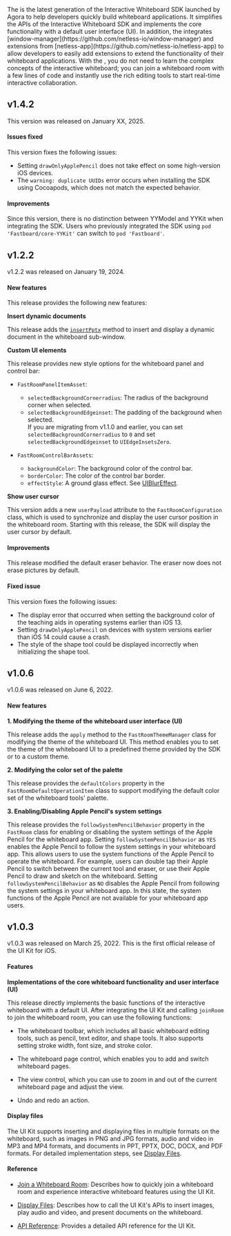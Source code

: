 <PlatformWrapper platform="ios">
The <Vg k="FAST_SDK" /> is the latest generation of the Interactive Whiteboard SDK launched by Agora to help developers quickly build whiteboard applications. It simplifies the APIs of the Interactive Whiteboard SDK and implements the core functionality with a default user interface (UI). In addition, the <Vg k="FAST_SDK" /> integrates [window-manager](https://github.com/netless-io/window-manager) and extensions from [netless-app](https://github.com/netless-io/netless-app) to allow developers to easily add extensions to extend the functionality of their whiteboard applications. With the <Vg k="FAST_SDK" />, you do not need to learn the complex concepts of the interactive whiteboard; you can join a whiteboard room with a few lines of code and instantly use the rich editing tools to start real-time interactive collaboration.

## v1.4.2

This version was released on January XX, 2025.

#### Issues fixed

This version fixes the following issues:

- Setting `drawOnlyApplePencil` does not take effect on some high-version iOS devices.
- The `warning: duplicate UUIDs` error occurs when installing the SDK using Cocoapods, which does not match the expected behavior.

#### Improvements

Since this version, there is no distinction between YYModel and YYKit when integrating the SDK. Users who previously integrated the SDK using `pod 'Fastboard/core-YYKit'` can switch to `pod 'Fastboard'`.

## v1.2.2

v1.2.2 was released on January 19, 2024.

#### New features

This release provides the following new features:

**Insert dynamic documents**

This release adds the  [`insertPptx`](https://docs.agora.io/en/interactive-whiteboard/reference/uikit-sdk#insertpptx) method to insert and display a dynamic document in the whiteboard sub-window.

**Custom UI elements**

This release provides new style options for the whiteboard panel and control bar:

- `FastRoomPanelItemAsset`:
  - `selectedBackgroundCornerradius`: The radius of the background corner when selected.
  - `selectedBackgroundEdgeinset`: The padding of the background when selected.
	<div class="alert info">If you are migrating from v1.1.0 and earlier, you can set <code>selectedBackgroundCornerradius</code> to <code>0</code> and set <code>selectedBackgroundEdgeinset</code> to <code>UIEdgeInsetsZero</code>.</div>

- `FastRoomControlBarAssets`:

  - `backgroundColor`: The background color of the control bar.
  - `borderColor`: The color of the control bar border.
  - `effectStyle`: A ground glass effect. See [UIBlurEffect](https://developer.apple.com/documentation/uikit/uiblureffect).

**Show user cursor**

This version adds a new `userPayload` attribute to the `FastRoomConfiguration` class, which is used to synchronize and display the user cursor position in the whiteboard room. Starting with this release, the SDK will display the user cursor by default.

#### Improvements

This release modified the default eraser behavior. The eraser now does not erase pictures by default.

#### Fixed issue

This version fixes the following issues:

- The display error that occurred when setting the background color of the teaching aids in operating systems earlier than iOS 13.
- Setting `drawOnlyApplePencil` on devices with system versions earlier than iOS 14 could cause a crash.
- The style of the shape tool could be displayed incorrectly when initializing the shape tool.

## v1.0.6

v1.0.6 was released on June 6, 2022.

#### New features
**1. Modifying the theme of the whiteboard user interface (UI)**

This release adds the `apply` method to the `FastRoomThemeManager` class for modifying the theme of the whiteboard UI. This method enables you to set the theme of the whiteboard UI to a predefined theme provided by the SDK or to a custom theme.

**2. Modifying the color set of the palette**

This release provides the `defaultColors` property in the `FastRoomDefaultOperationItem` class to support modifying the default color set of the whiteboard tools' palette.

**3. Enabling/Disabling Apple Pencil's system settings**

This release provides the `followSystemPencilBehavior` property in the `FastRoom` class for enabling or disabling the system settings of the Apple Pencil for the whiteboard app. Setting `followSystemPencilBehavior` as `YES` enables the Apple Pencil to follow the system settings in your whiteboard app. This allows users to use the system functions of the Apple Pencil to operate the whiteboard. For example, users can double tap their Apple Pencil to switch between the current tool and eraser, or use their Apple Pencil to draw and sketch on the whiteboard. Setting `followSystemPencilBehavior` as `NO` disables the Apple Pencil from following the system settings in your whiteboard app. In this state, the system functions of the Apple Pencil are not available for your whiteboard app users.

## v1.0.3

v1.0.3 was released on March 25, 2022. This is the first official release of the UI Kit for iOS.

#### Features

**Implementations of the core whiteboard functionality and user interface (UI)**

This release directly implements the basic functions of the interactive whiteboard with a default UI. After integrating the UI Kit and calling `joinRoom` to join the whiteboard room, you can use the following functions:

- The whiteboard toolbar, which includes all basic whiteboard editing tools, such as pencil, text editor, and shape tools. It also supports setting stroke width, font size, and stroke color.

- The whiteboard page control, which enables you to add and switch whiteboard pages.

- The view control, which you can use to zoom in and out of the current whiteboard page and adjust the view.

- Undo and redo an action.

#### Display files

The UI Kit supports inserting and displaying files in multiple formats on the whiteboard, such as images in PNG and JPG formats, audio and video in MP3 and MP4 formats, and documents in PPT, PPTX, DOC, DOCX, and PDF formats. For detailed implementation steps, see [Display Files](/interactive-whiteboard/develop/scenes/display-files-fast).

#### Reference

- [Join a Whiteboard Room](/interactive-whiteboard/get-started/get-started-sdk): Describes how to quickly join a whiteboard room and experience interactive whiteboard features using the UI Kit.

- [Display Files](/interactive-whiteboard/develop/scenes/display-files-fast): Describes how to call the UI Kit's APIs to insert images, play audio and video, and present documents on the whiteboard.

- [API Reference](/interactive-whiteboard/reference/uikit-sdk): Provides a detailed API reference for the UI Kit.
</PlatformWrapper>
